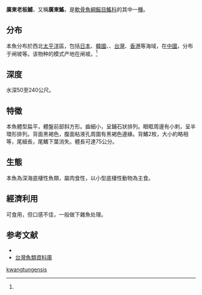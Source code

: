 {{Speciesbox
| name = 廣東老板鯆
| status = NE
| genus = Dipturus
| species = kwangtungensis
| authority = [[Chu|Chu]], 1960<ref name='id5249'>{{cite web| url =http://www.bioinfo.cn/db05/BjdwSpecies.php?action=view&id=5249| title =广东鳐| work =《中国动物物种编目数据库》| publisher =中国科学院微生物研究所| author =中国科学院动物研究所| accessdate =2009-04-11| deadurl =yes| archiveurl =https://web.archive.org/web/20160305080152/http://www.bioinfo.cn/db05/BjdwSpecies.php?action=view&id=5249| archivedate =2016-03-05}}</ref>
| synonyms = *''Raja kwangtungensis''<br /><small>Chu, 1960</small>
*''Raja kwantungensis''<br /><small>Chu, 1960</small>
}}

'''廣東老板鯆'''，又稱'''廣東鰩'''，是[[軟骨魚綱|軟骨魚綱]][[鳐目|鳐目]][[鰩科|鰩科]]的其中一[[種|種]]。

==分布==
本魚分布於西北[[太平洋|太平洋]]區，包括[[日本|日本]]、[[韓國|韓國]]、、[[台灣|台灣]]、[[香港|香港]]等海域，在[[中國|中國]]，分布于闸坡等。该物种的模式产地在闸坡。<ref name='id5249'/>

==深度==
水深50至240公尺。

==特徵==
本魚體型扁平，體盤前部斜方形。齒細小，呈鋪石狀排列。眼眶周邊有小刺，呈半環形排列。背面黑褐色，腹面粘液孔周圍有黑褐色邊緣。背鰭2枚，大小約略相等，尾細長，尾鰭下葉消失。體長可達75公分。

==生態==
本魚為深海底棲性魚類，屬肉食性，以小型底棲性動物為主食。

==經濟利用==
可食用，但口感不佳，一般做下雜魚处理。

==参考文献==
{{reflist}}
*{{FishBase_species|genus=Dipturus|species=kwangtungensis|year=2011|month=12}}
*[http://fishdb.sinica.edu.tw/ 台灣魚類資料庫] {{Wayback|url=http://fishdb.sinica.edu.tw/ |date=20160304193340 }}
{{Taxonbar|from=Q6391726}}

[[Category:長吻鰩屬|kwangtungensis]]